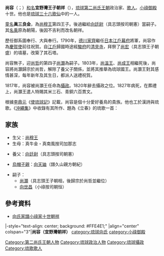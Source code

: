 '''尚容'''（{{ryu|r=尚容|kn=ショーヨー|rm=Shō Yō}}；{{bd|1765年|7月19日|1827年|11月4日|catIdx=S}}）[[和名|和名]]'''宜野灣王子朝祥'''（{{ryu|r=宜野灣王子朝祥|shin=宜野湾王子朝祥|kn=ジヌワン ヲージ チョーショー|rm=Jinuwan Wōji Chōshō}}），[[琉球國|琉球]][[第二尚氏王朝|第二尚氏王朝]]政治家、[[歌人|歌人]]。[[小祿御殿|小祿御殿]]十世。他也是[[琉球三十六歌仙|琉球三十六歌仙]]中的一人。

[[童名|童名]]'''眞三良金'''，為[[尚穆王|尚穆王]]第四王子。後過繼給[[向廷尉|向廷尉]]（具志頭按司朝憲）當嗣子。其[[名乘|名乘]]原為朝陽，後因不吉利而改名朝祥。

歷任御系圖奉行、大與奉行。1790年，[[德川家齊|德川家齊]]繼任[[日本|日本]][[江戶幕府|江戶幕府]]將軍，尚容作為[[慶賀使|慶賀使]]前往祝賀。自[[江戶|江戶]]歸國時途經[[駿府|駿府]]的[[清見寺|清見寺]]，拜祭了[[尚宏|尚宏]]（具志頭王子朝盛）的墳墓，改築了其石塔。

尚容無子，迎[[尚哲|尚哲]]的第四子[[尚灝|尚灝]]為嗣子。1803年，[[尚溫王|尚溫王]]、[[尚成王|尚成王]]相繼死後，尚容將尚灝歸宗於尚哲，解除了養父子關係，並將其推舉為琉球國王。尚灝王對其感情甚深，每年新年及其生日，都派人送禮祝賀。

1817年，尚容被尚灝王任命為[[攝政_(琉球)|攝政]]。1820年辭去攝政之位。1827年病死，在葬禮上，尚灝王遣人特賜其米三石、青銅六百貫文。

根據[[李鼎元|李鼎元]]《[[使琉球記|使琉球記]]》記載，尚容是個十分愛好養鳥的貴族。他也工於漢詩與琉歌。《[[沖繩集|沖繩集]]》中收錄有其所作、題為《立春》的琉歌一首：

{{quote|{{lang|ryu|老松の　しばしば雪に　うづもれて　みどりいろそふ　春はきにけり}}}}

==家族==
*生父：[[尚穆王|尚穆王]]
*生母：真牛金・真南風按司加那志

*養父：[[向廷尉|向廷尉]]（具志頭按司朝憲）

*[[烏帽子親|烏帽子親]]：[[向天廸|向天廸]]（譜久山親方朝紀）

*嗣子：
**[[尚灝|尚灝]]（具志頭王子朝相，後歸宗於尚哲並繼位）
**[[向世昌|向世昌]]（小祿按司朝恒）

==參考資料==
*[https://web.archive.org/web/20131230235626/http://www.tulips.tsukuba.ac.jp/limedio/dlam/B1241188/1/vol05/syuri/207.htm 向氏家譜小祿家十世朝祥]

{{start box}}
|-style="text-align: center; background: #FFE4E1;"
|align="center" colspan="3"|'''尚容（宜野灣朝祥）'''
{{s-before|[[尚大烈|尚大烈]]<br/>（讀谷山朝英）}}
{{s-title|[[琉球國|琉球]][[琉球攝政列表|攝政]]|1817年—1820年}}
{{s-after|[[尚廷範|尚廷範]]<br/>（羽地朝美）}}
{{end box}}
{{琉球攝政}}
[[category:琉球向氏|category:琉球向氏]]
[[Category:第二尚氏王朝人物|Category:第二尚氏王朝人物]]
[[Category:琉球政治人物|Category:琉球政治人物]]
[[Category:琉球攝政|Category:琉球攝政]]
[[Category:琉歌歌人|Category:琉歌歌人]]
[[category:小祿御殿|category:小祿御殿]]